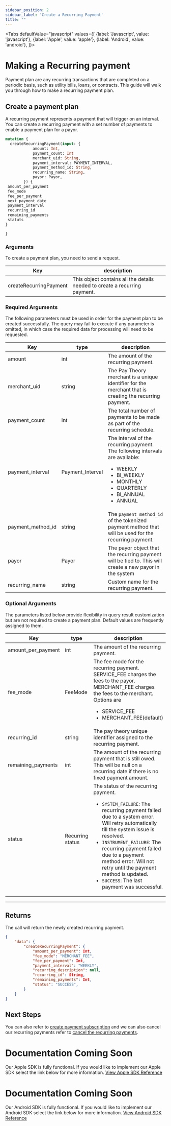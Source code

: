 ```yaml
---
sidebar_position: 2
sidebar_label: 'Create a Recurring Payment'
title: ""
---
```




<Tabs
  defaultValue="javascript"
  values={[
    {label: 'Javascript', value: 'javascript'},
    {label: 'Apple', value: 'apple'},
    {label: 'Android', value: 'android'},
  ]}>
  <TabItem value="javascript">

# Making a Recurring payment
Payment plan are any recurring transactions that are completed on a periodic basis, such as utility bills, loans, or contracts. This guide will walk you through how to make a recurring payment plan.

## Create a payment plan
A recurring payment represents a payment that will trigger on an interval. You can create a recurring payment with a set number of payments to enable a payment plan for a payor.

```graphql
mutation {
  createRecurringPayment(input: {
            amount: Int, 
            payment_count: Int
            merchant_uid: String, 
            payment_interval: PAYMENT_INTERVAL, 
            payment_method_id: String, 
            recurring_name: String,
            payor: Payor,
        }) {
 amount_per_payment
 fee_mode
 fee_per_payment
 next_payment_date
 payment_interval
 recurring_id
 remaining_payments
 statuts
}

}
```
### Arguments
To create a payment plan, you need to send a request.

|Key            |description                |
|---------------|---------------------------|
| createRecurringPayment | This object contains all the details needed to create a recurring payment.|

### Required Arguments
The following parameters must be used in order for the payment plan to be created successfully. The query may fail to execute if any parameter is omitted, in which case the required data for processing will need to be requested.

|Key                |type         |       description                     |
|-------------------|-------------|---------------------------------------|     
| amount            |int        |The amount of the recurring payment.|
| merchant_uid      |string      |The Pay Theory merchant is a unique identifier for the merchant that is creating the recurring payment.|
| payment_count      |int      |The total number of payments to be made as part of the recurring schedule.|
| payment_interval  |Payment_Interval     |The interval of the recurring payment. The following intervals are available: <ul><li>WEEKLY</li><li>BI_WEEKLY</li><li>MONTHLY</li><li>QUARTERLY</li><li>BI_ANNUAL</li><li>ANNUAL</li></ul>|
| payment_method_id       |string        |The `payment_method_id` of the tokenized payment method that will be used for the recurring payment.|
| payor  |Payor    |The payor object that the recurring payment will be tied to. This will create a new payor in the system|
| recurring_name      |string      |Custom  name for the recurring payment.|


### Optional Arguments
The parameters listed below provide flexibility in query result customization but are not required to create a payment plan. Default values are frequently assigned to them.

|Key                 |type             |description                                 |
|---------------------|-----------------|--------------------------------------------|    
| amount_per_payment      |int     | The amount of the recurring payment.|
| fee_mode          |FeeMode     |The fee mode for the recurring payment. SERVICE_FEE charges the fees to the payor. MERCHANT_FEE charges the fees to the merchant. Options are<ul><li>SERVICE_FEE</li><li>MERCHANT_FEE(default)</li></ul>|
| recurring_id        |string     | The pay theory unique identifier assigned to the recurring payment.|
| remaining_payments         |int        |The amount of the recurring payment that is still owed. This will be null on a recurring date if there is no fixed payment amount.|
| status              | Recurring status  | The status of the recurring payment.<ul><li>`SYSTEM_FAILURE`: The recurring payment failed due to a system error. Will retry automatically till the system issue is resolved.</li><li>`INSTRUMENT_FAILURE`: The recurring payment failed due to a payment method error. Will not retry until the payment method is updated.</li><li>`SUCCESS`: The last payment was successful.</li></ul> |

***

## Returns
The call will return the newly created recurring payment.
```JSON
{
    "data": {
        "createRecurringPayment": {
            "amount_per_payment": Int,
            "fee_mode": "MERCHANT_FEE",
            "fee_per_payment": Int,
            "payment_interval": "WEEKLY",
            "recurring_description": null,
            "recurring_id": String,
            "remaining_payments": Int,
            "status": "SUCCESS",
        }
    }
}
```

## Next Steps
You can also refer to [create payment subscription](../recurring_payments/create_a_subscription.mdx) and we can also cancel our recurring payments refer to [cancel the recurring payments](../recurring_payments/manage_recurring_payments/cancel_recurring_payments.mdx).

</TabItem>
  <TabItem value="apple">

# Documentation Coming Soon
Our Apple SDK is fully functional. If you would like to implement our Apple SDK select the link below for more information.
<a href= "../../../sdk/apple/MAIN" class="button button--primary button--md">View Apple SDK Reference</a>

  </TabItem>

  <TabItem value="android">

# Documentation Coming Soon
Our Android SDK is fully functional. If you would like to implement our Android SDK select the link below for more information.
<a href= "../../../sdk/android/MAIN" class="button button--primary button--md">View Android SDK Reference</a>

  </TabItem>

</Tabs>
























